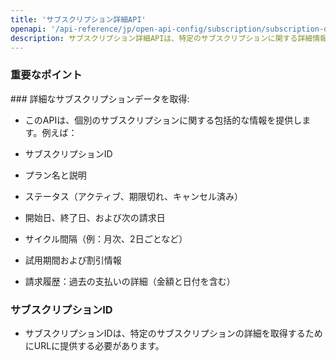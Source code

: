 ```yaml
---
title: 'サブスクリプション詳細API'
openapi: '/api-reference/jp/open-api-config/subscription/subscription-details.json GET /api/v1/server-to-server-interface/subscription/{subscription_id}'
description: サブスクリプション詳細APIは、特定のサブスクリプションに関する詳細情報を取得するために使用され、その現在の状態、請求履歴、今後の支払いなどを含みます。 
---
```


### 重要なポイント

<Info>
  ### 詳細なサブスクリプションデータを取得:

  * このAPIは、個別のサブスクリプションに関する包括的な情報を提供します。例えば：

  * サブスクリプションID

  * プラン名と説明

  * ステータス（アクティブ、期限切れ、キャンセル済み）

  * 開始日、終了日、および次の請求日

  * サイクル間隔（例：月次、2日ごとなど）

  * 試用期間および割引情報

  * 請求履歴：過去の支払いの詳細（金額と日付を含む）

  ### サブスクリプションID

  * サブスクリプションIDは、特定のサブスクリプションの詳細を取得するためにURLに提供する必要があります。
</Info>

